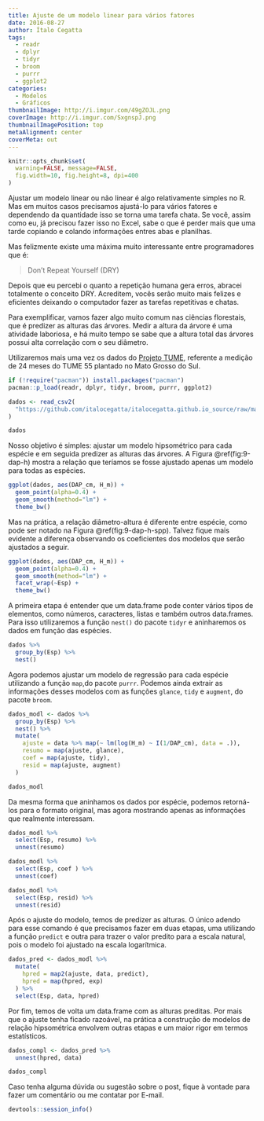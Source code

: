 ---
title: Ajuste de um modelo linear para vários fatores
date: 2016-08-27
author: Ítalo Cegatta
tags:
  - readr
  - dplyr
  - tidyr
  - broom
  - purrr
  - ggplot2
categories:
  - Modelos
  - Gráficos
thumbnailImage: http://i.imgur.com/49gZOJL.png
coverImage: http://i.imgur.com/SxgnspJ.png
thumbnailImagePosition: top
metaAlignment: center
coverMeta: out
---

```{r setup, include=FALSE}
knitr::opts_chunk$set(
  warning=FALSE, message=FALSE,
  fig.width=10, fig.height=8, dpi=400
)
```

Ajustar um modelo linear ou não linear é algo relativamente simples no R. Mas em muitos casos precisamos ajustá-lo para vários fatores e dependendo da quantidade isso se torna uma tarefa chata. Se você, assim como eu, já precisou fazer isso no Excel, sabe o que é perder mais que uma tarde copiando e colando informações entres abas e planilhas.   
<!-- more -->

Mas felizmente existe uma máxima muito interessante entre programadores que é:

>  Don't Repeat Yourself (DRY)

Depois que eu percebi o quanto a repetição humana gera erros, abracei totalmente o conceito DRY. Acreditem, vocês serão muito mais felizes e eficientes deixando o computador fazer as tarefas repetitivas e chatas.

Para exemplificar, vamos fazer algo muito comum nas ciências florestais, que é predizer as alturas das árvores. Medir a altura da árvore é uma atividade laboriosa, e há muito tempo se sabe que a altura total das árvores possui alta correlação com o seu diâmetro.

Utilizaremos mais uma vez os dados do [Projeto TUME](www.projetotume.com), referente a medição de 24 meses do TUME 55 plantado no Mato Grosso do Sul.

```{r}
if (!require("pacman")) install.packages("pacman")
pacman::p_load(readr, dplyr, tidyr, broom, purrr, ggplot2)
```

```{r, message=FALSE}
dados <- read_csv2(
  "https://github.com/italocegatta/italocegatta.github.io_source/raw/master/content/dados/tume_55_24.csv"
)

dados
```

Nosso objetivo é simples: ajustar um modelo hipsométrico para cada espécie e em seguida predizer as alturas das árvores. A Figura \@ref(fig:9-dap-h) mostra a relação que teríamos se fosse ajustado apenas um modelo para todas as espécies. 

```{r 9-dap-h, fig.cap="Relação entre o diâmetro e a altura sem destinção de espécie."}
ggplot(dados, aes(DAP_cm, H_m)) +
  geom_point(alpha=0.4) +
  geom_smooth(method="lm") +
  theme_bw()
```

Mas na prática, a relação diâmetro-altura é diferente entre espécie, como pode ser notado na Figura \@ref(fig:9-dap-h-spp). Talvez fique mais evidente a diferença observando os coeficientes dos modelos que serão ajustados a seguir.

```{r 9-dap-h-spp, fig.cap="Relação entre o diâmetro e a altura por espécie."}
ggplot(dados, aes(DAP_cm, H_m)) +
  geom_point(alpha=0.4) +
  geom_smooth(method="lm") +
  facet_wrap(~Esp) +
  theme_bw()
```

A primeira etapa é entender que um data.frame pode conter vários tipos de elementos, como números, caracteres, listas e também outros data.frames. Para isso utilizaremos a função `nest()` do pacote `tidyr` e aninharemos os dados em função das espécies.

```{r}
dados %>%
  group_by(Esp) %>% 
  nest()
```

Agora podemos ajustar um modelo de regressão para cada espécie utilizando a função `map`,do pacote `purrr`. Podemos ainda extrair as informações desses modelos com as funções `glance`, `tidy` e `augment`, do pacote `broom`.

```{r}
dados_modl <- dados %>%
  group_by(Esp) %>% 
  nest() %>% 
  mutate(
    ajuste = data %>% map(~ lm(log(H_m) ~ I(1/DAP_cm), data = .)),
    resumo = map(ajuste, glance),
    coef = map(ajuste, tidy),
    resid = map(ajuste, augment)
  )

dados_modl
```

Da mesma forma que aninhamos os dados por espécie, podemos retorná-los para o formato original, mas agora mostrando apenas as informações que realmente interessam.

```{r}
dados_modl %>%
  select(Esp, resumo) %>% 
  unnest(resumo)

dados_modl %>%
  select(Esp, coef ) %>% 
  unnest(coef)

dados_modl %>%
  select(Esp, resid) %>% 
  unnest(resid)
```

Após o ajuste do modelo, temos de predizer as alturas. O único adendo para esse comando é que precisamos fazer em duas etapas, uma utilizando a função `predict` e outra para trazer o valor predito para a escala natural, pois o modelo foi ajustado na escala logarítmica.

```{r}
dados_pred <- dados_modl %>% 
  mutate(
    hpred = map2(ajuste, data, predict),
    hpred = map(hpred, exp)
  ) %>%
  select(Esp, data, hpred)
```

Por fim, temos de volta um data.frame com as alturas preditas. Por mais que o ajuste tenha ficado razoável, na prática a construção de modelos de relação hipsométrica envolvem outras etapas e um maior rigor em termos estatísticos.

```{r}
dados_compl <- dados_pred %>%
  unnest(hpred, data)

dados_compl
```

Caso tenha alguma dúvida ou sugestão sobre o post, fique à vontade para fazer um comentário ou me contatar por E-mail.

```{r}
devtools::session_info()
```

